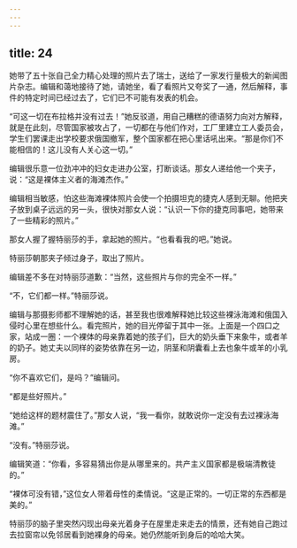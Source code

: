 ```yaml
---
---
---
```

title: 24
---



她带了五十张自己全力精心处理的照片去了瑞士，送给了一家发行量极大的新闻图片杂志。编辑和蔼地接待了她，请她坐，看了看照片又夸奖了一通，然后解释，事件的特定时间已经过去了，它们已不可能有发表的机会。

“可这一切在布拉格并没有过去！”她反驳道，用自己糟糕的德语努力向对方解释，就是在此刻，尽管国家被攻占了，一切都在与他们作对，工厂里建立工人委员会，学生们罢课走出学校要求俄国撤军，整个国家都在把心里话吼出来。“那是你们不能相信的！这儿没有人关心这一切。”

编辑很乐意一位劲冲冲的妇女走进办公室，打断谈话。那女人递给他一个夹子，说：“这是裸体主义者的海滩杰作。”

编辑相当敏感，怕这些海滩裸体照片会使一个拍摄坦克的捷克人感到无聊。他把夹子放到桌子远远的另一头，很快对那女人说：“认识一下你的捷克同事吧，她带来了一些精彩的照片。”

那女人握了握特丽莎的手，拿起她的照片。“也看看我的吧。”她说。

特丽莎朝那夹子倾过身子，取出了照片。

编辑差不多在对特丽莎道歉：“当然，这些照片与你的完全不一样。”

“不，它们都一样。”特丽莎说。

编辑与那摄影师都不理解她的话，甚至我也很难解释她比较这些裸泳海滩和俄国入侵时心里在想些什么。看完照片，她的目光停留于其中一张。上面是一个四口之家，站成一圈：一个裸体的母亲靠着她的孩子们，巨大的奶头垂下来象牛，或者羊的奶子。她丈夫以同样的姿势依靠在另一边，阴茎和阴囊看上去也象牛或羊的小乳房。

“你不喜欢它们，是吗？”编辑问。

“都是些好照片。”

“她给这样的题材震住了。”那女人说，“我一看你，就敢说你一定没有去过裸泳海滩。”

“没有。”特丽莎说。

编辑笑道：“你看，多容易猜出你是从哪里来的。共产主义国家都是极端清教徒的。”

“裸体可没有错，”这位女人带着母性的柔情说。“这是正常的。一切正常的东西都是美的。”

特丽莎的脑子里突然闪现出母亲光着身子在屋里走来走去的情景，还有她自己跑过去拉窗帘以免邻居看到她裸身的母亲。她仍然能听到身后的哈哈大笑。